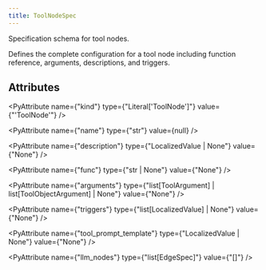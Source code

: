 ```yaml
---
title: ToolNodeSpec
---
```


Specification schema for tool nodes.

Defines the complete configuration for a tool node including
function reference, arguments, descriptions, and triggers.

## Attributes

<PyAttribute name={"kind"} type={"Literal['ToolNode']"} value={"'ToolNode'"} />

<PyAttribute name={"name"} type={"str"} value={null} />

<PyAttribute
  name={"description"}
  type={"LocalizedValue | None"}
  value={"None"}
/>

<PyAttribute name={"func"} type={"str | None"} value={"None"} />

<PyAttribute
  name={"arguments"}
  type={"list[ToolArgument] | list[ToolObjectArgument] | None"}
  value={"None"}
/>

<PyAttribute
  name={"triggers"}
  type={"list[LocalizedValue] | None"}
  value={"None"}
/>

<PyAttribute
  name={"tool_prompt_template"}
  type={"LocalizedValue | None"}
  value={"None"}
/>

<PyAttribute name={"llm_nodes"} type={"list[EdgeSpec]"} value={"[]"} />
